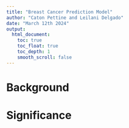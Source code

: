 ```yaml
---
title: "Breast Cancer Prediction Model"
author: "Caton Pettine and Leilani Delgado"
date: "March 12th 2024"
output: 
  html_document: 
    toc: true 
    toc_float: true
    toc_depth: 1
    smooth_scroll: false
---
```

    
# Background 
# Significance 
# 